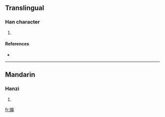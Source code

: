 ==Translingual==

===Han character===
{{Han char|rn=38|rad=女|as=14|sn=17|four=|canj=女女火月 (VVFB)}}

# {{defn|Han|sort=女14}}

====References====
* {{Han ref|kx=0273.130|dkj=06837|hdz=21088.060|uh=5B35|ud=23349}}

----

==Mandarin==

===Hanzi===
{{cmn-hanzi|pin=[[mián]] ([[mian2]])|wg=mien<sup>2</sup>}}

# {{defn|Mandarin}}

[[fr:嬵]]